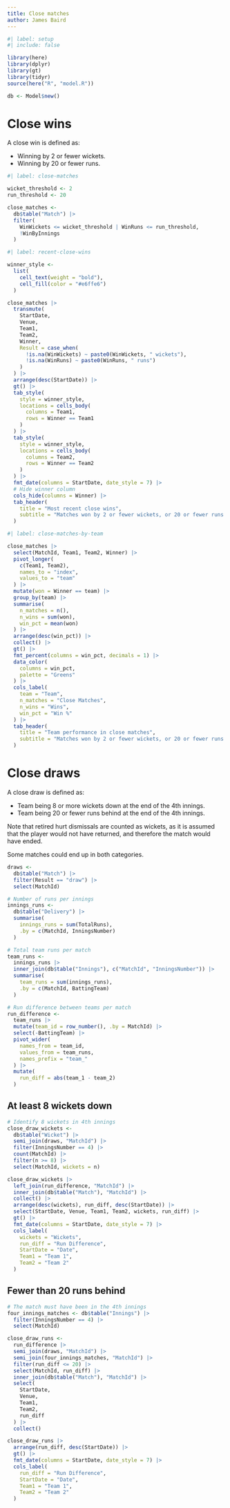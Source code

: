 ```yaml
---
title: Close matches
author: James Baird
---
```


```r
#| label: setup
#| include: false

library(here)
library(dplyr)
library(gt)
library(tidyr)
source(here("R", "model.R"))

db <- Model$new()
```

# Close wins

A close win is defined as:

- Winning by 2 or fewer wickets.
- Winning by 20 or fewer runs.

```r
#| label: close-matches

wicket_threshold <- 2
run_threshold <- 20

close_matches <-
  db$table("Match") |>
  filter(
    WinWickets <= wicket_threshold | WinRuns <= run_threshold,
    !WinByInnings
  )
```

```r
#| label: recent-close-wins

winner_style <-
  list(
    cell_text(weight = "bold"),
    cell_fill(color = "#e6ffe6")
  )

close_matches |>
  transmute(
    StartDate,
    Venue,
    Team1,
    Team2,
    Winner,
    Result = case_when(
      !is.na(WinWickets) ~ paste0(WinWickets, " wickets"),
      !is.na(WinRuns) ~ paste0(WinRuns, " runs")
    )
  ) |>
  arrange(desc(StartDate)) |>
  gt() |>
  tab_style(
    style = winner_style,
    locations = cells_body(
      columns = Team1,
      rows = Winner == Team1
    )
  ) |>
  tab_style(
    style = winner_style,
    locations = cells_body(
      columns = Team2,
      rows = Winner == Team2
    )
  ) |>
  fmt_date(columns = StartDate, date_style = 7) |>
  # Hide winner column
  cols_hide(columns = Winner) |>
  tab_header(
    title = "Most recent close wins",
    subtitle = "Matches won by 2 or fewer wickets, or 20 or fewer runs."
  )
```

```r
#| label: close-matches-by-team

close_matches |>
  select(MatchId, Team1, Team2, Winner) |>
  pivot_longer(
    c(Team1, Team2),
    names_to = "index",
    values_to = "team"
  ) |>
  mutate(won = Winner == team) |>
  group_by(team) |>
  summarise(
    n_matches = n(),
    n_wins = sum(won),
    win_pct = mean(won)
  ) |>
  arrange(desc(win_pct)) |>
  collect() |>
  gt() |>
  fmt_percent(columns = win_pct, decimals = 1) |>
  data_color(
    columns = win_pct,
    palette = "Greens"
  ) |>
  cols_label(
    team = "Team",
    n_matches = "Close Matches",
    n_wins = "Wins",
    win_pct = "Win %"
  ) |>
  tab_header(
    title = "Team performance in close matches",
    subtitle = "Matches won by 2 or fewer wickets, or 20 or fewer runs."
  )
```

# Close draws

A close draw is defined as:

- Team being 8 or more wickets down at the end of the 4th innings.
- Team being 20 or fewer runs behind at the end of the 4th innings.

Note that retired hurt dismissals are counted as wickets, as it is
assumed that the player would not have returned, and therefore the
match would have ended.

Some matches could end up in both categories.

```r
draws <-
  db$table("Match") |>
  filter(Result == "draw") |>
  select(MatchId)

# Number of runs per innings
innings_runs <-
  db$table("Delivery") |>
  summarise(
    innings_runs = sum(TotalRuns),
    .by = c(MatchId, InningsNumber)
  )

# Total team runs per match
team_runs <-
  innings_runs |>
  inner_join(db$table("Innings"), c("MatchId", "InningsNumber")) |>
  summarise(
    team_runs = sum(innings_runs),
    .by = c(MatchId, BattingTeam)
  )

# Run difference between teams per match
run_difference <-
  team_runs |>
  mutate(team_id = row_number(), .by = MatchId) |>
  select(-BattingTeam) |>
  pivot_wider(
    names_from = team_id,
    values_from = team_runs,
    names_prefix = "team_"
  ) |>
  mutate(
    run_diff = abs(team_1 - team_2)
  )
```

## At least 8 wickets down

```r
# Identify 8 wickets in 4th innings
close_draw_wickets <-
  db$table("Wicket") |>
  semi_join(draws, "MatchId") |>
  filter(InningsNumber == 4) |>
  count(MatchId) |>
  filter(n >= 8) |>
  select(MatchId, wickets = n)

close_draw_wickets |>
  left_join(run_difference, "MatchId") |>
  inner_join(db$table("Match"), "MatchId") |>
  collect() |>
  arrange(desc(wickets), run_diff, desc(StartDate)) |>
  select(StartDate, Venue, Team1, Team2, wickets, run_diff) |>
  gt() |>
  fmt_date(columns = StartDate, date_style = 7) |>
  cols_label(
    wickets = "Wickets",
    run_diff = "Run Difference",
    StartDate = "Date",
    Team1 = "Team 1",
    Team2 = "Team 2"
  )
```

## Fewer than 20 runs behind

```r
# The match must have been in the 4th innings
four_innings_matches <- db$table("Innings") |>
  filter(InningsNumber == 4) |>
  select(MatchId)

close_draw_runs <-
  run_difference |>
  semi_join(draws, "MatchId") |>
  semi_join(four_innings_matches, "MatchId") |>
  filter(run_diff <= 20) |>
  select(MatchId, run_diff) |>
  inner_join(db$table("Match"), "MatchId") |>
  select(
    StartDate,
    Venue,
    Team1,
    Team2,
    run_diff
  ) |>
  collect()

close_draw_runs |>
  arrange(run_diff, desc(StartDate)) |>
  gt() |>
  fmt_date(columns = StartDate, date_style = 7) |>
  cols_label(
    run_diff = "Run Difference",
    StartDate = "Date",
    Team1 = "Team 1",
    Team2 = "Team 2"
  )
```